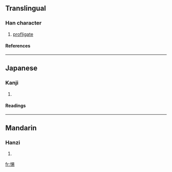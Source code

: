 ==Translingual==
===Han character===
{{Han char|rn=61|rad=心|as=09|sn=12|four=9802<sub>7</sub>|canj=心日一竹 (PAMH)}}
# [[profligate]]
====References====
{{Han ref|kx=0395.020|dkj=10936|dj=0731.090|hdz=42327.130|uh=6113|ud=24851|bh=D945|bd=55621}}
----
==Japanese==
===Kanji===
{{ja-kanji|grade=|rs=心09}}
# {{defn|Japanese}} 
====Readings====
{{ja-readings|on=[[とう]] (tō), [[どう]] (dō), [[しょう]] (shō), [[よう]] (yō)|kun=[[ほしいまま]] (hoshiimama)}}
----
==Mandarin==
===Hanzi===
{{cmn-hanzi|pin=[[dàng]] (dang4), [[shāng]] (shang1)|wg=tang<sup>4</sup>, shang<sup>1</sup>}}
# {{defn|Mandarin}}

[[fr:愓]]